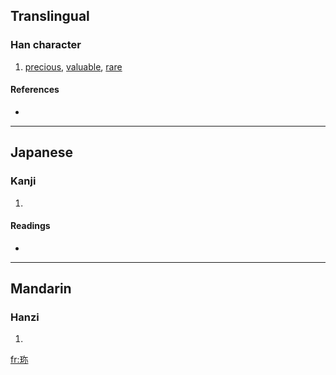 {{see|珍}}
==Translingual==

===Han character===
{{Han char|rn=96|rad=玉|as=05|sn=9|four=|canj=一土弓火 (MGNF)}}

# [[precious]], [[valuable]], [[rare]]

====References====
* {{Han ref|kx=0730.060|dkj=20921|dj=1141.170|hdz=21108.030|uh=73CE|ud=29646}}

----

==Japanese==

===Kanji===
{{ja-kanji|grade=|rs=玉05}}

# {{defn|Japanese}}

====Readings====
* {{ja-readings|on=[[ちん]] (chin)|kun=[[めずらしい]] (mezurashii)}}

----

==Mandarin==

===Hanzi===
{{cmn-hanzi|pin=[[zhēn]] ([[zhen1]])|wg=chen<sup>1</sup>}}

# {{defn|Mandarin}}

[[fr:珎]]